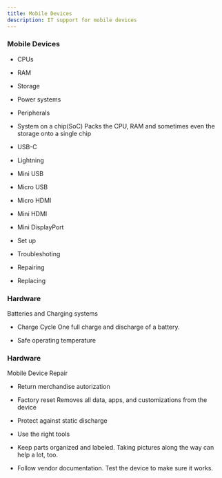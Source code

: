 ```yaml
---
title: Mobile Devices
description: IT support for mobile devices
---
```


### Mobile Devices
- CPUs
- RAM
- Storage
- Power systems
- Peripherals


- System on a chip(SoC)
Packs the CPU, RAM and sometimes even the storage onto a single chip
- USB-C
- Lightning
- Mini USB
- Micro USB
- Micro HDMI
- Mini HDMI
- Mini DisplayPort


- Set up
- Troubleshoting
- Repairing
- Replacing


### Hardware
Batteries and Charging systems
- Charge Cycle
One full charge and discharge of a battery.

- Safe operating temperature

### Hardware
Mobile Device Repair 

- Return merchandise autorization

- Factory reset
Removes all data, apps, and customizations from the device 

- Protect against static discharge 
- Use the right tools
- Keep parts organized and labeled. Taking pictures along the way can help a lot, too.
- Follow vendor documentation.
Test the device to make sure it works.
